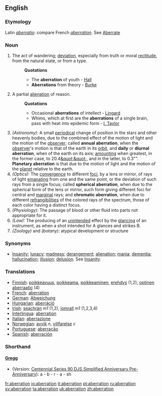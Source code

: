 ==English==
===Etymology===
Latin ''[[aberratio]]'': compare French ''[[aberration]]''. See [[Aberrate]]
===Noun===
#The act of wandering; [[deviation]], especially from truth or moral [[rectitude]], from the natural state, or from a type.
#:'''Quotations'''
#:*The '''aberration''' of youth - [[Hall]]
#:*'''Aberrations''' from theory - [[Burke]]
#A partial [[alienation]] of reason.
#:'''Quotations'''
#:*Occasional '''aberrations''' of intellect - [[Lingard]]
#:*Whims, which at first are the '''aberrations''' of a single brain, pass with heat into epidemic form - [[I. Taylor]]
#''(Astronomy):'' A small [[periodical]] change of position in the stars and other heavenly bodies, due to the combined effect of the motion of light and the motion of the [[observer]]; called '''annual aberration''', when the [[observer]]'s motion is that of the earth in its [[orbit]], and '''daily''' or '''diurnal aberration''', when of the earth on its axis; [[amounting]] when greatest, in the former case, to 20.4[[&quot;&quot]];, and in the latter, to 0.3&quot;&quot;. '''Planetary aberration''' is that due to the motion of light and the motion of the [[planet]] relative to the earth.
#''(Optics):'' The [[convergence]] to different [[focus|foci]], by a lens or mirror, of rays of light [[emanating]] from one and the same point, or the deviation of such rays from a single focus; called '''spherical aberration''', when due to the spherical form of the lens or mirror, such form giving different foci for central and [[marginal]] rays; and '''chromatic aberration''', when due to different [[refrangibilities]] of the colored rays of the spectrum, those of each color having a distinct focus.
#''(Physiology):'' The passage of blood or other fluid into parts not appropriate for it.
#''(Law):'' The producing of an [[unintended]] effect by the [[glancing]] of an instrument, as when a shot intended for A glances and strikes B.
#''(Zoology)'' and ''(botany)'': atypical development or structure

===Synonyms===
*[[Insanity]]; [[lunacy]]; [[madness]]; [[derangement]]; [[alienation]]; [[mania]]; [[dementia]]; [[hallucination]]; [[illusion]]; [[delusion]]. See [[Insanity]].

===Translations===
*[[Finnish]]: [[poikkeavuus]], [[poikkeama]], [[poikkeaminen]], [[erehdys]] (1,2), [[optinen aberraatio]] (4)
*[[French]]: [[aberration]]
*[[German]]: [[Abweichung]]
*[[Hungarian]]: [[aberráció]]
*[[Irish]]: [[seachrán]] ''m1'' (1,2), [[iomrall]] ''m1'' (1,2,3,4)
*[[Interlingua]]: [[aberration]]
*[[Italian]]: [[aberrazione]]
*[[Norwegian]]: [[avvik]] ''n'', [[villfarelse]] ''c''
*[[Portuguese]]: [[aberração]]
*[[Spanish]]: [[aberración]]

===Shorthand===
====[http://en.wikipedia.org/wiki/Gregg_Shorthand Gregg]====
* (Version: [http://en.wikipedia.org/wiki/Gregg_Shorthand#Centennial_Gregg_Shorthand Centennial],[http://en.wikipedia.org/wiki/Gregg_Shorthand#Series_90_Gregg_Shorthand  Series 90],[http://en.wikipedia.org/wiki/Gregg_Shorthand#Diamond_Jubilee_Gregg_Shorthand  DJS],[http://en.wikipedia.org/wiki/Gregg_Shorthand#Simplified_Gregg_Shorthand Simplified],[http://en.wikipedia.org/wiki/Gregg_Shorthand#Anniversary_Gregg_Shorthand Anniversary],[http://en.wikipedia.org/wiki/Gregg_Shorthand#Pre-Anniversary_Gregg_Shorthand Pre-Anniversary]): a - b - r - a - sh

[[fr:aberration]]
[[io:aberration]]
[[it:aberration]]
[[pt:aberration]]
[[ru:aberration]]
[[sv:aberration]]
[[ta:aberration]]
[[uk:aberration]]
[[zh:aberration]]